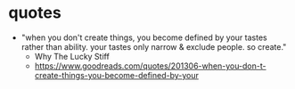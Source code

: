 # quotes

- "when you don't create things, you become defined by your tastes rather than ability. your tastes only narrow & exclude people. so create."
  - Why The Lucky Stiff
  - https://www.goodreads.com/quotes/201306-when-you-don-t-create-things-you-become-defined-by-your
